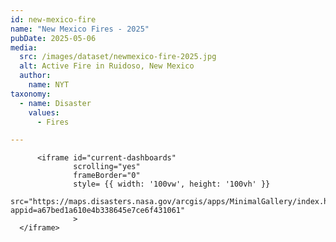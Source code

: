 ```yaml
---
id: new-mexico-fire
name: "New Mexico Fires - 2025"
pubDate: 2025-05-06
media:
  src: /images/dataset/newmexico-fire-2025.jpg
  alt: Active Fire in Ruidoso, New Mexico
  author:
    name: NYT
taxonomy:
  - name: Disaster
    values:
      - Fires

---
```


          <iframe id="current-dashboards"
                  scrolling="yes"
                  frameBorder="0"
                  style= {{ width: '100vw', height: '100vh' }}
                  src="https://maps.disasters.nasa.gov/arcgis/apps/MinimalGallery/index.html?appid=a67bed1a610e4b338645e7ce6f431061"
                  >
      </iframe>